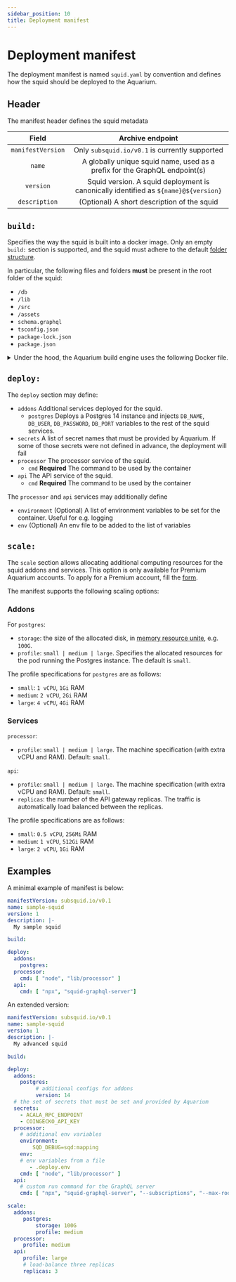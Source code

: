 ```yaml
---
sidebar_position: 10
title: Deployment manifest
---
```


# Deployment manifest

The deployment manifest is named `squid.yaml` by convention and defines how the squid should be deployed to the Aquarium. 

## Header

The manifest header defines the squid metadata

| Field                    |      Archive endpoint                         |  
|:-----------------------:|:---------------------------------------------:|
| `manifestVersion`        | Only `subsquid.io/v0.1` is currently supported     |
| `name` | A globally unique squid name, used as a prefix for the GraphQL endpoint(s) | 
| `version`                 | Squid version. A squid deployment is canonically identified as `${name}@${version}` |
| `description`  | (Optional) A short description of the squid  |

## `build:`

Specifies the way the squid is built into a docker image. Only an empty `build:` section is supported, and the squid must adhere
to the default [folder structure](/develop-a-squid/squid-structure).

In particular, the following files and folders **must** be present in the root folder of the squid:

- `/db`
- `/lib`
- `/src`
- `/assets` 
- `schema.graphql`
- `tsconfig.json` 
- `package-lock.json`
- `package.json` 

<details><summary>Under the hood, the Aquarium build engine uses the following Docker file.</summary>
<p>

```dockerfile title="Dockerfile"
FROM node:16-alpine AS node
FROM node AS node-with-gyp
RUN apk add g++ make python3

FROM node-with-gyp AS builder
WORKDIR /squid
ADD package.json .
ADD package-lock.json .
RUN npm ci
ADD tsconfig.json .
ADD src src
RUN npm run build

FROM node-with-gyp AS deps
WORKDIR /squid
ADD package.json .
ADD package-lock.json .
RUN npm ci --production

FROM node AS squid
WORKDIR /squid
COPY --from=deps /squid/package.json .
COPY --from=deps /squid/package-lock.json .
COPY --from=deps /squid/node_modules node_modules
COPY --from=builder /squid/lib lib
RUN echo -e "loglevel=silent\\nupdate-notifier=false" > /squid/.npmrc
ADD db db
ADD assets assets
ADD schema.graphql .
```

</p>
</details>

## `deploy:`

The `deploy` section may define:


- `addons` Additional services deployed for the squid. 
  + `postgres` Deploys a Postgres 14 instance and injects `DB_NAME`, `DB_USER`, `DB_PASSWORD`, `DB_PORT` variables to the rest of the squid services.
- `secrets` A list of secret names that must be provided by Aquarium. If some of those secrets were not defined in advance, the deployment will fail
- `processor` The processor service of the squid. 
  + `cmd` **Required** The command to be used by the container
- `api` The API service of the squid.
  + `cmd` **Required** The command to be used by the container

The `processor` and `api` services may additionally define
- `environment` (Optional) A list of environment variables to be set for the container. Useful for e.g. logging
- `env` (Optional) An env file to be added to the list of variables

## `scale:`

The `scale` section allows allocating additional computing resources for the squid addons and services. This option is only available for Premium Aquarium accounts. To apply for a Premium account, fill the [form](https://luvp4va64ru.typeform.com/to/QrRF66q5).

The manifest supports the following scaling options:

### Addons 

For `postgres`:
- `storage`: the size of the allocated disk, in [memory resource unite](https://kubernetes.io/docs/concepts/configuration/manage-resources-containers/#meaning-of-memory), e.g. `100G`.
- `profile`: `small | medium | large`. Specifies the allocated resources for the pod running the Postgres instance. The default is `small`.

The profile specifications for `postgres` are as follows:
- `small`: `1 vCPU`, `1Gi` RAM
- `medium`: `2 vCPU`, `2Gi` RAM
- `large`: `4 vCPU`, `4Gi` RAM


### Services

`processor`:
- `profile`: `small | medium | large`. The machine specification (with extra vCPU and RAM). Default: `small`.

 `api`:
- `profile`: `small | medium | large`. The machine specification (with extra vCPU and RAM). Default: `small`.
- `replicas`: the number of the API gateway replicas. The traffic is automatically load balanced between the replicas.

The profile specifications are as follows:
- `small`: `0.5 vCPU`, `256Mi` RAM
- `medium`: `1 vCPU`, `512Gi` RAM
- `large`: `2 vCPU`, `1Gi` RAM


## Examples

A minimal example of manifest is below:

```yaml title="squid.yaml"
manifestVersion: subsquid.io/v0.1
name: sample-squid
version: 1
description: |-
  My sample squid  

build: 

deploy:
  addons:
    postgres: 
  processor:
    cmd: [ "node", "lib/processor" ] 
  api:
    cmd: [ "npx", "squid-graphql-server"]
```

An extended version:

```yaml title="squid.yaml"
manifestVersion: subsquid.io/v0.1
name: sample-squid
version: 1
description: |-
  My advanced squid 

build: 

deploy:
  addons:
    postgres: 
         # additional configs for addons
         version: 14
  # the set of secrets that must be set and provided by Aquarium
  secrets:
    - ACALA_RPC_ENDPOINT
    - COINGECKO_API_KEY 
  processor:
    # additional env variables
    environment:
        SQD_DEBUG=sqd:mapping
    env:
    # env variables from a file
       - .deploy.env  
    cmd: [ "node", "lib/processor" ] 
  api:
    # custom run command for the GraphQL server
    cmd: [ "npx", "squid-graphql-server", "--subscriptions", "--max-root-fields", "10", "--sql-statement-timeout", "1000" ] 

scale:
  addons:
     postgres:
         storage: 100G
         profile: medium
  processor:
     profile: medium
  api:
     profile: large
     # load-balance three replicas
     replicas: 3
```





